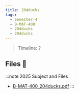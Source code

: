 ```yaml
---
title: 204ducks
tags:
  - Semester-4
  - B-MAT-400
  - 204ducks
  - 204ducks
---
```

> Timeline: ?


## Files 📂

:::note 2025 Subject and Files
- [B-MAT-400_204ducks.pdf](https://github.com/Studio-17/Epitech-Subjects/raw/main/Semester-4/B-MAT-400/204ducks/204ducks/B-MAT-400_204ducks.pdf)
:::

